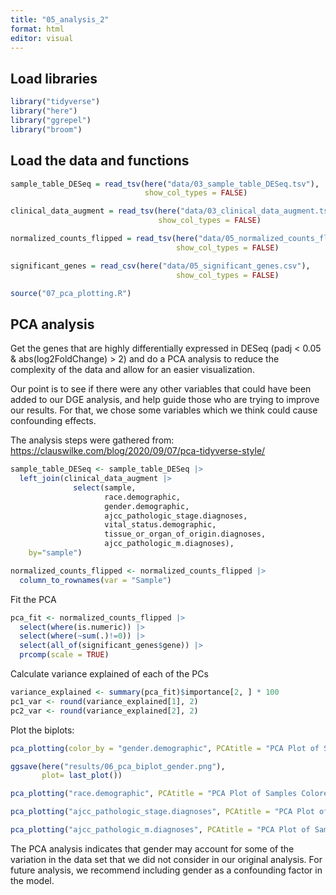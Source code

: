 ```yaml
---
title: "05_analysis_2"
format: html
editor: visual
---
```


## Load libraries

```r

library("tidyverse")
library("here")
library("ggrepel")
library("broom")
```

## Load the data and functions

```r

sample_table_DESeq = read_tsv(here("data/03_sample_table_DESeq.tsv"),
                              show_col_types = FALSE)

clinical_data_augment = read_tsv(here("data/03_clinical_data_augment.tsv"),
                                 show_col_types = FALSE)

normalized_counts_flipped = read_tsv(here("data/05_normalized_counts_flipped.tsv"),
                                     show_col_types = FALSE)

significant_genes = read_csv(here("data/05_significant_genes.csv"),
                                     show_col_types = FALSE)

source("07_pca_plotting.R")
```

## PCA analysis

Get the genes that are highly differentially expressed in DESeq (padj \< 0.05 & abs(log2FoldChange) \> 2) and do a PCA analysis to reduce the complexity of the data and allow for an easier visualization.

Our point is to see if there were any other variables that could have been added to our DGE analysis, and help guide those who are trying to improve our results. For that, we chose some variables which we think could cause confounding effects.

The analysis steps were gathered from: <https://clauswilke.com/blog/2020/09/07/pca-tidyverse-style/>

```r

sample_table_DESeq <- sample_table_DESeq |>
  left_join(clinical_data_augment |>
              select(sample, 
                     race.demographic, 
                     gender.demographic, 
                     ajcc_pathologic_stage.diagnoses, 
                     vital_status.demographic, 
                     tissue_or_organ_of_origin.diagnoses, 
                     ajcc_pathologic_m.diagnoses),
    by="sample")

normalized_counts_flipped <- normalized_counts_flipped |>
  column_to_rownames(var = "Sample")
```

Fit the PCA

```r

pca_fit <- normalized_counts_flipped |>
  select(where(is.numeric)) |>
  select(where(~sum(.)!=0)) |>
  select(all_of(significant_genes$gene)) |>
  prcomp(scale = TRUE) 
```

Calculate variance explained of each of the PCs

```r

variance_explained <- summary(pca_fit)$importance[2, ] * 100  
pc1_var <- round(variance_explained[1], 2)  
pc2_var <- round(variance_explained[2], 2)
```

Plot the biplots:

```r
pca_plotting(color_by = "gender.demographic", PCAtitle = "PCA Plot of Samples Colored by Gender", Legendname = "Gender")

ggsave(here("results/06_pca_biplot_gender.png"),
       plot= last_plot())
```

```r

pca_plotting("race.demographic", PCAtitle = "PCA Plot of Samples Colored by Race", Legendname = "Race")
```

```r

pca_plotting("ajcc_pathologic_stage.diagnoses", PCAtitle = "PCA Plot of Samples Colored by Stage of Cancer", Legendname = "Stage of Cancer")
```

```r

pca_plotting("ajcc_pathologic_m.diagnoses", PCAtitle = "PCA Plot of Samples Colored by Metastasis Stage of Cancer", Legendname = "Metastasis Stage of Cancer")
```

The PCA analysis indicates that gender may account for some of the variation in the data set that we did not consider in our original analysis. For future analysis, we recommend including gender as a confounding factor in the model.
